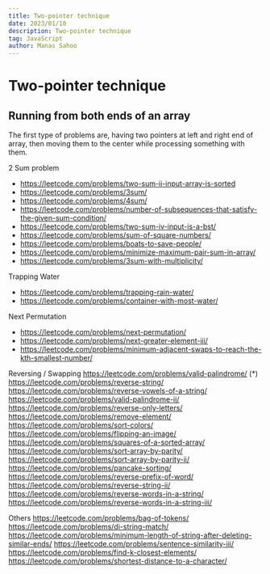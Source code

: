 ```yaml
---
title: Two-pointer technique
date: 2023/01/10
description: Two-pointer technique
tag: JavaScript
author: Manas Sahoo
---
```


# Two-pointer technique

## Running from both ends of an array

The first type of problems are, having two pointers at left and right end of array, then moving them to the center while processing something with them.

2 Sum problem
- https://leetcode.com/problems/two-sum-ii-input-array-is-sorted
- https://leetcode.com/problems/3sum/
- https://leetcode.com/problems/4sum/
- https://leetcode.com/problems/number-of-subsequences-that-satisfy-the-given-sum-condition/
- https://leetcode.com/problems/two-sum-iv-input-is-a-bst/
- https://leetcode.com/problems/sum-of-square-numbers/
- https://leetcode.com/problems/boats-to-save-people/
- https://leetcode.com/problems/minimize-maximum-pair-sum-in-array/
- https://leetcode.com/problems/3sum-with-multiplicity/

Trapping Water
- https://leetcode.com/problems/trapping-rain-water/
- https://leetcode.com/problems/container-with-most-water/

Next Permutation
- https://leetcode.com/problems/next-permutation/
- https://leetcode.com/problems/next-greater-element-iii/
- https://leetcode.com/problems/minimum-adjacent-swaps-to-reach-the-kth-smallest-number/

Reversing / Swapping
https://leetcode.com/problems/valid-palindrome/
(\*) https://leetcode.com/problems/reverse-string/
https://leetcode.com/problems/reverse-vowels-of-a-string/
https://leetcode.com/problems/valid-palindrome-ii/
https://leetcode.com/problems/reverse-only-letters/
https://leetcode.com/problems/remove-element/
https://leetcode.com/problems/sort-colors/
https://leetcode.com/problems/flipping-an-image/
https://leetcode.com/problems/squares-of-a-sorted-array/
https://leetcode.com/problems/sort-array-by-parity/
https://leetcode.com/problems/sort-array-by-parity-ii/
https://leetcode.com/problems/pancake-sorting/
https://leetcode.com/problems/reverse-prefix-of-word/
https://leetcode.com/problems/reverse-string-ii/
https://leetcode.com/problems/reverse-words-in-a-string/
https://leetcode.com/problems/reverse-words-in-a-string-iii/

Others
https://leetcode.com/problems/bag-of-tokens/
https://leetcode.com/problems/di-string-match/
https://leetcode.com/problems/minimum-length-of-string-after-deleting-similar-ends/
https://leetcode.com/problems/sentence-similarity-iii/
https://leetcode.com/problems/find-k-closest-elements/
https://leetcode.com/problems/shortest-distance-to-a-character/
